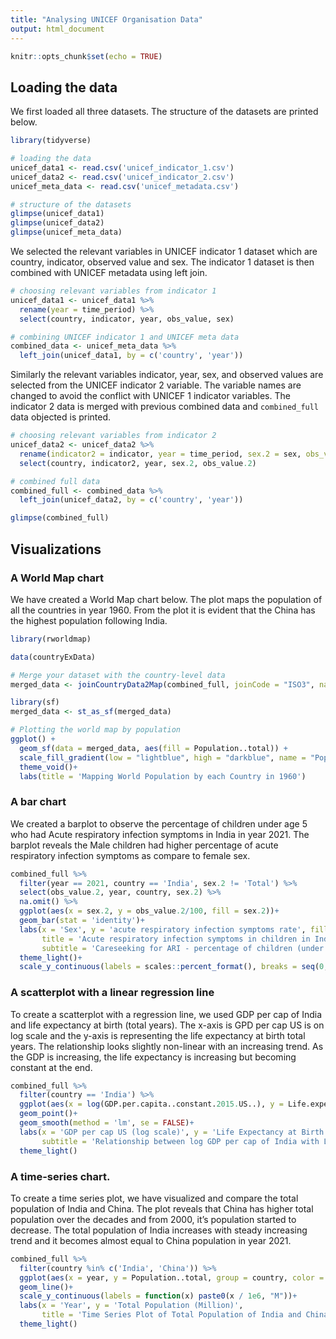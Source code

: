 ```yaml
---
title: "Analysing UNICEF Organisation Data"
output: html_document
---
```


```r
knitr::opts_chunk$set(echo = TRUE)
```

## Loading the data

We first loaded all three datasets. The structure of the datasets are printed below.

```r
library(tidyverse)

# loading the data
unicef_data1 <- read.csv('unicef_indicator_1.csv')
unicef_data2 <- read.csv('unicef_indicator_2.csv')
unicef_meta_data <- read.csv('unicef_metadata.csv')

# structure of the datasets
glimpse(unicef_data1)
glimpse(unicef_data2)
glimpse(unicef_meta_data)
```

We selected the relevant variables in UNICEF indicator 1 dataset which are country, indicator, observed value and sex. The indicator 1 dataset is then combined with UNICEF metadata using left join.

```r
# choosing relevant variables from indicator 1
unicef_data1 <- unicef_data1 %>%
  rename(year = time_period) %>%
  select(country, indicator, year, obs_value, sex)

# combining UNICEF indicator 1 and UNICEF meta data
combined_data <- unicef_meta_data %>%
  left_join(unicef_data1, by = c('country', 'year'))
```

Similarly the relevant variables indicator, year, sex, and observed values are selected from the UNICEF indicator 2 variable. The variable names are changed to avoid the conflict with UNICEF 1 indicator variables. The indicator 2 data is merged with previous combined data and `combined_full` data objected is printed.

```r
# choosing relevant variables from indicator 2
unicef_data2 <- unicef_data2 %>%
  rename(indicator2 = indicator, year = time_period, sex.2 = sex, obs_value.2 = obs_value) %>%
  select(country, indicator2, year, sex.2, obs_value.2)

# combined full data
combined_full <- combined_data %>%
  left_join(unicef_data2, by = c('country', 'year'))

glimpse(combined_full)
```

## Visualizations

### A World Map chart

We have created a World Map chart below. The plot maps the population of all the countries in year 1960. From the plot it is evident that the China has the highest population following India.

```r
library(rworldmap)

data(countryExData)

# Merge your dataset with the country-level data
merged_data <- joinCountryData2Map(combined_full, joinCode = "ISO3", nameJoinColumn = "alpha_3_code")

library(sf)
merged_data <- st_as_sf(merged_data)

# Plotting the world map by population
ggplot() +
  geom_sf(data = merged_data, aes(fill = Population..total)) +
  scale_fill_gradient(low = "lightblue", high = "darkblue", name = "Population") +
  theme_void()+
  labs(title = 'Mapping World Population by each Country in 1960')
```

### A bar chart

We created a barplot to observe the percentage of children under age 5 who had Acute respiratory infection symptoms in India in year 2021. The barplot reveals the Male children had higher percentage of acute respiratory infection symptoms as compare to female sex.

```r
combined_full %>%
  filter(year == 2021, country == 'India', sex.2 != 'Total') %>%
  select(obs_value.2, year, country, sex.2) %>%
  na.omit() %>%
  ggplot(aes(x = sex.2, y = obs_value.2/100, fill = sex.2))+
  geom_bar(stat = 'identity')+
  labs(x = 'Sex', y = 'acute respiratory infection symptoms rate', fill = 'Sex', 
       title = 'Acute respiratory infection symptoms in children in India in 2021', 
       subtitle = 'Careseeking for ARI - percentage of children (under age 5) with acute respiratory \ninfection symptoms whom advice or treatment was sought from a health facility')+
  theme_light()+
  scale_y_continuous(labels = scales::percent_format(), breaks = seq(0, 0.6, 0.1))
```

### A scatterplot with a linear regression line

To create a scatterplot with a regression line, we used GDP per cap of India and life expectancy at birth (total years). The x-axis is GPD per cap US is on log scale and the y-axis is representing the life expectancy at birth total years. The relationship looks slightly non-linear with an increasing trend. As the GDP is increasing, the life expectancy is increasing but becoming constant at the end.

```r
combined_full %>%
  filter(country == 'India') %>%
  ggplot(aes(x = log(GDP.per.capita..constant.2015.US..), y = Life.expectancy.at.birth..total..years.))+
  geom_point()+
  geom_smooth(method = 'lm', se = FALSE)+
  labs(x = 'GDP per cap US (log scale)', y = 'Life Expectancy at Birth (total Years)', 
       subtitle = 'Relationship between log GDP per cap of India with Life Expectency at \nBirth (Total Years')+
  theme_light()
```

### A time-series chart.

To create a time series plot, we have visualized and compare the total population of India and China. The plot reveals that China has higher total population over the decades and from 2000, it's population started to decrease. The total population of India increases with steady increasing trend and it becomes almost equal to China population in year 2021.

```r
combined_full %>%
  filter(country %in% c('India', 'China')) %>% 
  ggplot(aes(x = year, y = Population..total, group = country, color = country))+
  geom_line()+
  scale_y_continuous(labels = function(x) paste0(x / 1e6, "M"))+
  labs(x = 'Year', y = 'Total Population (Million)', 
       title = 'Time Series Plot of Total Population of India and China (1960-2021')+
  theme_light()
```
